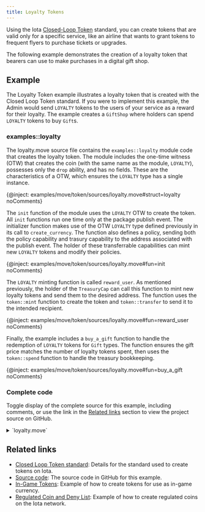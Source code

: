 ```yaml
---
title: Loyalty Tokens
---
```


Using the Iota [Closed-Loop Token](../../../standards/closed-loop-token.mdx) standard, you can create tokens that are valid only for a specific service, like an airline that wants to grant tokens to frequent flyers to purchase tickets or upgrades. 

The following example demonstrates the creation of a loyalty token that bearers can use to make purchases in a digital gift shop.

## Example

The Loyalty Token example illustrates a loyalty token that is created with the Closed Loop Token standard. If you were to implement this example, the Admin would send `LOYALTY` tokens to the users of your service as a reward for their loyalty. The example creates a `GiftShop` where holders can spend `LOYALTY` tokens to buy `Gift`s.

### examples::loyalty

The loyalty.move source file contains the `examples::loyalty` module code that creates the loyalty token. The module includes the one-time witness (OTW) that creates the coin (with the same name as the module, `LOYALTY`), possesses only the `drop` ability, and has no fields. These are the characteristics of a OTW, which ensures the `LOYALTY` type has a single instance.

{@inject: examples/move/token/sources/loyalty.move#struct=loyalty noComments}

The `init` function of the module uses the `LOYALTY` OTW to create the token. All `init` functions run one time only at the package publish event. The initializer function makes use of the OTW `LOYALTY` type defined previously in its call to `create_currency`. The function also defines a policy, sending both the policy capability and trasury capability to the address associated with the publish event. The holder of these transferrable capabilities can mint new `LOYALTY` tokens and modify their policies.

{@inject: examples/move/token/sources/loyalty.move#fun=init noComments}

The `LOYALTY` minting function is called `reward_user`. As mentioned previously, the holder of the `TreasuryCap` can call this function to mint new loyalty tokens and send them to the desired address. The function uses the `token::mint` function to create the token and `token::transfer` to send it to the intended recipient. 

{@inject: examples/move/token/sources/loyalty.move#fun=reward_user noComments}

Finally, the example includes a `buy_a_gift` function to handle the redemption of `LOYALTY` tokens for `Gift` types. The function ensures the gift price matches the number of loyalty tokens spent, then uses the `token::spend` function to handle the treasury bookkeeping. 

{@inject: examples/move/token/sources/loyalty.move#fun=buy_a_gift noComments}

### Complete code 

Toggle display of the complete source for this example, including comments, or use the link in the [Related links](#related-links) section to view the project source on GitHub.

<details>
<summary>
`loyalty.move`
</summary>

{@inject: examples/move/token/sources/loyalty.move}

</details>

## Related links

- [Closed Loop Token standard](../../../standards/closed-loop-token.mdx): Details for the standard used to create tokens on Iota.
- [Source code](https://github.com/iotaledger/iota/blob/main/examples/move/token/sources/loyalty.move): The source code in GitHub for this example.
- [In-Game Tokens](./in-game-token.mdx): Example of how to create tokens for use as in-game currency.
- [Regulated Coin and Deny List](./regulated.mdx): Example of how to create regulated coins on the Iota network.